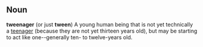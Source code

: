 ==Noun==
'''tweenager''' (or just '''tween''')
A young human being that is not yet technically a [[teenager]] (because they are not yet thirteen years old), but may be starting to act like one--generally ten- to twelve-years old.